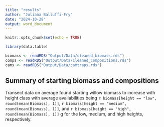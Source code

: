 ```yaml
---
title: "results"
author: "Juliana Balluffi-Fry"
date: "2024-10-28"
output: word_document
---
```


```r
knitr::opts_chunk$set(echo = TRUE)

library(data.table)

biomass <- readRDS("Output/Data/cleaned_biomass.rds")
comps <- readRDS("Output/Data/cleaned_compositions.rds")
cams <- readRDS("Output/Data/camtraps.rds")


```

## Summary of starting biomass and compositions

Transect data on average found starting willow biomass to increase with height class with average availabilities being `r biomass[height == "low", round(mean(Biomass), 1)]`, `r biomass[height == "medium", round(mean(Biomass), 1)]`, and `r biomass[height == "high", round(mean(Biomass), 1)]` g for the low, medium, and high heights, respectively.

